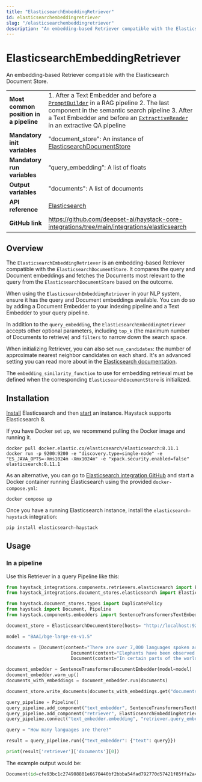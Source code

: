 ```yaml
---
title: "ElasticsearchEmbeddingRetriever"
id: elasticsearchembeddingretriever
slug: "/elasticsearchembeddingretriever"
description: "An embedding-based Retriever compatible with the Elasticsearch Document Store."
---
```


# ElasticsearchEmbeddingRetriever

An embedding-based Retriever compatible with the Elasticsearch Document Store.

|  |  |
| --- | --- |
| **Most common position in a pipeline** | 1. After a Text Embedder and before a [`PromptBuilder`](../builders/promptbuilder.mdx)  in a RAG pipeline 2. The last component in the semantic search pipeline 3. After a Text Embedder and before an [`ExtractiveReader`](../readers/extractivereader.mdx)  in an extractive QA pipeline |
| **Mandatory init variables**           | "document_store": An instance of [ElasticsearchDocumentStore](../../document-stores/elasticsearch-document-store.mdx)                                                                                                                                                                       |
| **Mandatory run variables**            | “query_embedding”: A list of floats                                                                                                                                                                                                                                     |
| **Output variables**                   | "documents": A list of documents                                                                                                                                                                                                                                        |
| **API reference**                      | [Elasticsearch](/reference/integrations-elasticsearch)                                                                                                                                                                                                                         |
| **GitHub link**                        | https://github.com/deepset-ai/haystack-core-integrations/tree/main/integrations/elasticsearch                                                                                                                                                                         |

## Overview

The `ElasticsearchEmbeddingRetriever` is an embedding-based Retriever compatible with the `ElasticsearchDocumentStore`. It compares the query and Document embeddings and fetches the Documents most relevant to the query from the `ElasticsearchDocumentStore` based on the outcome.

When using the `ElasticsearchEmbeddingRetriever` in your NLP system, ensure it has the query and Document embeddings available. You can do so by adding a Document Embedder to your indexing pipeline and a Text Embedder to your query pipeline.

In addition to the `query_embedding`, the `ElasticsearchEmbeddingRetriever` accepts other optional parameters, including `top_k` (the maximum number of Documents to retrieve) and `filters` to narrow down the search space.

When initializing Retriever, you can also set `num_candidates`: the number of approximate nearest neighbor candidates on each shard. It's an advanced setting you can read more about in the [Elasticsearch documentation](https://www.elastic.co/guide/en/elasticsearch/reference/current/knn-search.html#tune-approximate-knn-for-speed-accuracy).

The `embedding_similarity_function` to use for embedding retrieval must be defined when the corresponding `ElasticsearchDocumentStore` is initialized.

## Installation

[Install](https://www.elastic.co/guide/en/elasticsearch/reference/current/install-elasticsearch.html) Elasticsearch and then [start](https://www.elastic.co/guide/en/elasticsearch/reference/current/starting-elasticsearch.html) an instance. Haystack supports Elasticsearch 8.

If you have Docker set up, we recommend pulling the Docker image and running it.

```shell
docker pull docker.elastic.co/elasticsearch/elasticsearch:8.11.1
docker run -p 9200:9200 -e "discovery.type=single-node" -e "ES_JAVA_OPTS=-Xms1024m -Xmx1024m" -e "xpack.security.enabled=false" elasticsearch:8.11.1
```

As an alternative, you can go to [Elasticsearch integration GitHub](https://github.com/deepset-ai/haystack-core-integrations/tree/main/integrations/elasticsearch) and start a Docker container running Elasticsearch using the provided `docker-compose.yml`:

```shell
docker compose up
```

Once you have a running Elasticsearch instance, install the `elasticsearch-haystack` integration:

```shell
pip install elasticsearch-haystack
```

## Usage

### In a pipeline

Use this Retriever in a query Pipeline like this:

```python
from haystack_integrations.components.retrievers.elasticsearch import ElasticsearchEmbeddingRetriever
from haystack_integrations.document_stores.elasticsearch import ElasticsearchDocumentStore

from haystack.document_stores.types import DuplicatePolicy
from haystack import Document, Pipeline
from haystack.components.embedders import SentenceTransformersTextEmbedder, SentenceTransformersDocumentEmbedder

document_store = ElasticsearchDocumentStore(hosts= "http://localhost:9200/")

model = "BAAI/bge-large-en-v1.5"

documents = [Document(content="There are over 7,000 languages spoken around the world today."),
						Document(content="Elephants have been observed to behave in a way that indicates a high level of self-awareness, such as recognizing themselves in mirrors."),
						Document(content="In certain parts of the world, like the Maldives, Puerto Rico, and San Diego, you can witness the phenomenon of bioluminescent waves.")]

document_embedder = SentenceTransformersDocumentEmbedder(model=model)
document_embedder.warm_up()
documents_with_embeddings = document_embedder.run(documents)

document_store.write_documents(documents_with_embeddings.get("documents"), policy=DuplicatePolicy.SKIP)

query_pipeline = Pipeline()
query_pipeline.add_component("text_embedder", SentenceTransformersTextEmbedder(model=model))
query_pipeline.add_component("retriever", ElasticsearchEmbeddingRetriever(document_store=document_store))
query_pipeline.connect("text_embedder.embedding", "retriever.query_embedding")

query = "How many languages are there?"

result = query_pipeline.run({"text_embedder": {"text": query}})

print(result['retriever']['documents'][0])
```

The example output would be:

```python
Document(id=cfe93bc1c274908801e6670440bf2bbba54fad792770d57421f85ffa2a4fcc94, content: 'There are over 7,000 languages spoken around the world today.', score: 0.87717235, embedding: vector of size 1024)
```
